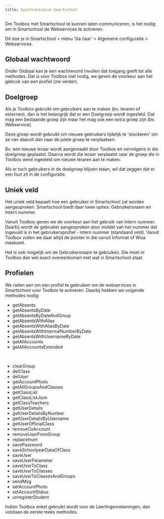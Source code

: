 ```yaml
---
title: Synchronisatie Smartschool
---
```


Om Toolbox met Smartschool te kunnen laten communiceren, is het nodig om in Smartschool de Webservices te activeren.

Dit doe je in Smartschool > menu 'Ga naar' > Algemene configuratie > Webservices.

 

## Globaal wachtwoord
Onder Globaal kan je een wachtwoord invullen dat toegang geeft tot alle methodes. Dat is voor Toolbox niet nodig, we geven de voorkeur aan het gebruik van een profiel (zie verder).
 

## Doelgroep
Als je Toolbox gebruikt om gebruikers aan te maken (bv. leraren of externen), dan is het belangrijk dat er een Doelgroep wordt ingesteld. Dat mag een bestaande groep zijn maar het mag ook een extra groep zijn (bv. Webservice).

Deze groep wordt gebruikt om nieuwe gebruikers tijdelijk te 'stockeren' om ze van daaruit dan naar de juiste groep te verplaatsen.

Bv. een nieuwe leraar wordt aangemaakt door Toolbox en vervolgens in die doelgroep geplaatst. Daarna wordt die leraar verplaatst naar de groep die in Toolbox werd ingesteld om nieuwe leraren aan te maken.

Als er toch gebruikers in de doelgroep blijven staan, wil dat zeggen dat er een fout zit in de configuratie.

## Uniek veld
Het uniek veld bepaalt hoe een gebruiker in Smartschool zal worden aangesproken. Smartschool biedt daar twee opties: Gebruikersnaam en Intern nummer.

Vanuit Toolbox geven we de voorkeur aan het gebruik van Intern nummer. Daarbij wordt de gebruiker aangesproken door middel van het nummer dat ingevuld is in het gebruikersprofiel - intern nummer (standaard veld). Vanuit Toolbox vullen we daar altijd de pointer in die vanuit Informat of Wisa meekomt.

Het is ook mogelijk om de Gebruikersnaam te gebruiken. Die moet in Toolbox dan wel exact overeenkomen met wat in Smartschool staat.

## Profielen
We raden aan om een profiel te gebruiken om de webservices in Smartschool voor Toolbox te activeren. Daarbij hebben we volgende methodes nodig:

- getAbsents
- getAbsentsByDate
- getAbsentsByDateAndGroup
- getAbsentsWithAlias
- getAbsentsWithAliasByDate
- getAbsentsWithInternalNumberByDate
- getAbsentsWithUsernameByDate
- getAllAccounts
- getAllAccountsExtended

<br />

- clearGroup
- delClass
- delUser
- getAccountPhoto
- getAllGroupsAndClasses
- getClassList
- getClassListJson
- getClassTeachers
- getUserDetails
- getUserDetailsByNumber
- getUserDetailsByUsername
- getUserOfficialClass
- removeCoAccount
- removeUserFromGroup
- replaceInum
- savePassword
- saveSchoolyearDataOfClass
- saveUser
- saveUserParameter
- saveUserToClass
- saveUserToClasses
- saveUserToClassesAndGroups
- sendMsg
- setAccountPhoto
- setAccountStatus
- unregisterStudent

Indien Toolbox enkel gebruikt wordt voor de Leerlingenrekeningen, dan volstaan de eerste reeks methodes.

